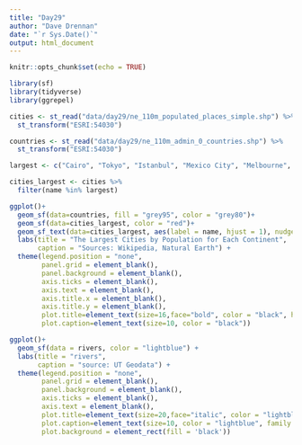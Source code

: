 ```yaml
---
title: "Day29"
author: "Dave Drennan"
date: "`r Sys.Date()`"
output: html_document
---
```


```r
knitr::opts_chunk$set(echo = TRUE)

library(sf)
library(tidyverse)
library(ggrepel)

```

```r

cities <- st_read("data/day29/ne_110m_populated_places_simple.shp") %>%
  st_transform("ESRI:54030")

countries <- st_read("data/day29/ne_110m_admin_0_countries.shp") %>%
  st_transform("ESRI:54030")

largest <- c("Cairo", "Tokyo", "Istanbul", "Mexico City", "Melbourne", "São Paulo")

cities_largest <- cities %>%
  filter(name %in% largest)

ggplot()+
  geom_sf(data=countries, fill = "grey95", color = "grey80")+
  geom_sf(data=cities_largest, color = "red")+
  geom_sf_text(data=cities_largest, aes(label = name, hjust = 1), nudge_x = -300000, nudge_y = 0)+
  labs(title = "The Largest Cities by Population for Each Continent",
       caption = "Sources: Wikipedia, Natural Earth") +
  theme(legend.position = "none",
        panel.grid = element_blank(),
        panel.background = element_blank(),
        axis.ticks = element_blank(),
        axis.text = element_blank(),
        axis.title.x = element_blank(),
        axis.title.y = element_blank(),
        plot.title=element_text(size=16,face="bold", color = "black", hjust = .5),
        plot.caption=element_text(size=10, color = "black"))

```

```r

ggplot()+
  geom_sf(data = rivers, color = "lightblue") +
  labs(title = "rivers",
       caption = "source: UT Geodata") +
  theme(legend.position = "none",
        panel.grid = element_blank(),
        panel.background = element_blank(),
        axis.ticks = element_blank(),
        axis.text = element_blank(),
        plot.title=element_text(size=20,face="italic", color = "lightblue", family = "serif", hjust = .5),
        plot.caption=element_text(size=10, color = "lightblue", family = "serif"), 
        plot.background = element_rect(fill = 'black'))


```
